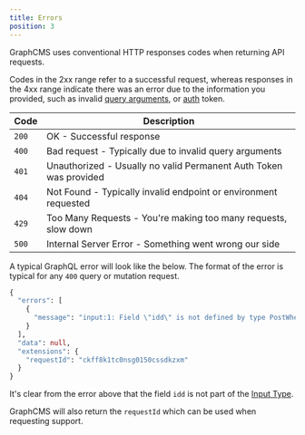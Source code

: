 ```yaml
---
title: Errors
position: 3
---
```


GraphCMS uses conventional HTTP responses codes when returning API requests.

Codes in the 2xx range refer to a successful request, whereas responses in the 4xx range indicate there was an error due to the information you provided, such as invalid [query arguments](content-api/queries#query-arguments), or [auth](/authorization) token.

| Code  | Description                                                       |
| ----- | ----------------------------------------------------------------- |
| `200` | OK - Successful response                                          |
| `400` | Bad request - Typically due to invalid query arguments            |
| `401` | Unauthorized - Usually no valid Permanent Auth Token was provided |
| `404` | Not Found - Typically invalid endpoint or environment requested   |
| `429` | Too Many Requests - You're making too many requests, slow down    |
| `500` | Internal Server Error - Something went wrong our side             |

A typical GraphQL error will look like the below. The format of the error is typical for any `400` query or mutation request.

```graphql
{
  "errors": [
    {
      "message": "input:1: Field \"idd\" is not defined by type PostWhereInput. Did you mean id?\n"
    }
  ],
  "data": null,
  "extensions": {
    "requestId": "ckff8k1tc0nsg0150cssdkzxm"
  }
}
```

It's clear from the error above that the field `idd` is not part of the [Input Type](schema/input-types).

<Alert>


GraphCMS will also return the `requestId` which can be used when requesting support.

</Alert>

